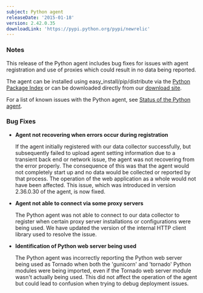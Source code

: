 ```yaml
---
subject: Python agent
releaseDate: '2015-01-18'
version: 2.42.0.35
downloadLink: 'https://pypi.python.org/pypi/newrelic'
---
```


### Notes

This release of the Python agent includes bug fixes for issues with agent registration and use of proxies which could result in no data being reported.

The agent can be installed using easy_install/pip/distribute via the [Python Package Index](https://pypi.python.org/pypi/newrelic) or can be downloaded directly from our [download site](http://download.newrelic.com/python_agent/release/).

For a list of known issues with the Python agent, see [Status of the Python agent](https://docs.newrelic.com/docs/python/status-of-python-agent).

### Bug Fixes

* **Agent not recovering when errors occur during registration**

  If the agent initially registered with our data collector successfully, but subsequently failed to upload agent setting information due to a transient back end or network issue, the agent was not recovering from the error properly. The consequence of this was that the agent would not completely start up and no data would be collected or reported by that process. The operation of the web application as a whole would not have been affected. This issue, which was introduced in version 2.36.0.30 of the agent, is now fixed.
* **Agent not able to connect via some proxy servers**

  The Python agent was not able to connect to our data collector to register when certain proxy server installations or configurations were being used. We have updated the version of the internal HTTP client library used to resolve the issue.
* **Identification of Python web server being used**

  The Python agent was incorrectly reporting the Python web server being used as Tornado when both the 'gunicorn' and 'tornado' Python modules were being imported, even if the Tornado web server module wasn't actually being used. This did not affect the operation of the agent but could lead to confusion when trying to debug deployment issues.
